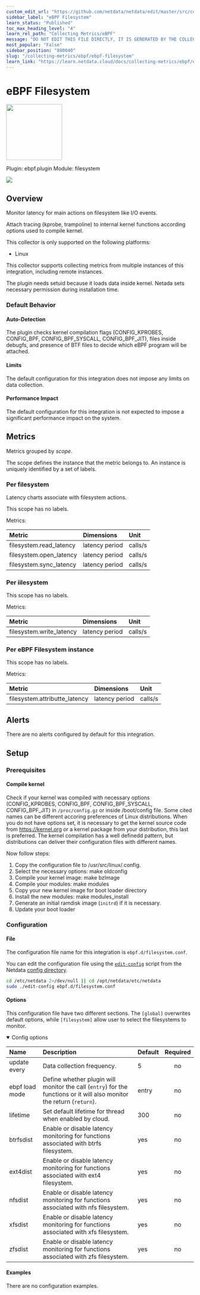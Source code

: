 ```yaml
---
custom_edit_url: "https://github.com/netdata/netdata/edit/master/src/collectors/ebpf.plugin/metadata.yaml"
sidebar_label: "eBPF Filesystem"
learn_status: "Published"
toc_max_heading_level: "4"
learn_rel_path: "Collecting Metrics/eBPF"
message: "DO NOT EDIT THIS FILE DIRECTLY, IT IS GENERATED BY THE COLLECTOR'S metadata.yaml FILE"
most_popular: "False"
sidebar_position: "880040"
slug: "/collecting-metrics/ebpf/ebpf-filesystem"
learn_link: "https://learn.netdata.cloud/docs/collecting-metrics/ebpf/ebpf-filesystem"
---
```



# eBPF Filesystem


<img src="https://netdata.cloud/img/ebpf.jpg" width="150"/>


Plugin: ebpf.plugin
Module: filesystem

<img src="https://img.shields.io/badge/maintained%20by-Netdata-%2300ab44" />

## Overview

Monitor latency for main actions on filesystem like I/O events.

Attach tracing (kprobe, trampoline) to internal kernel functions according options used to compile kernel.

This collector is only supported on the following platforms:

- Linux

This collector supports collecting metrics from multiple instances of this integration, including remote instances.

The plugin needs setuid because it loads data inside kernel. Netada sets necessary permission during installation time.

### Default Behavior

#### Auto-Detection

The plugin checks kernel compilation flags (CONFIG_KPROBES, CONFIG_BPF, CONFIG_BPF_SYSCALL, CONFIG_BPF_JIT), files inside debugfs, and presence of BTF files to decide which eBPF program will be attached.

#### Limits

The default configuration for this integration does not impose any limits on data collection.

#### Performance Impact

The default configuration for this integration is not expected to impose a significant performance impact on the system.


## Metrics

Metrics grouped by *scope*.

The scope defines the instance that the metric belongs to. An instance is uniquely identified by a set of labels.



### Per filesystem

Latency charts associate with filesystem actions.

This scope has no labels.

Metrics:

| Metric | Dimensions | Unit |
|:------|:----------|:----|
| filesystem.read_latency | latency period | calls/s |
| filesystem.open_latency | latency period | calls/s |
| filesystem.sync_latency | latency period | calls/s |

### Per iilesystem



This scope has no labels.

Metrics:

| Metric | Dimensions | Unit |
|:------|:----------|:----|
| filesystem.write_latency | latency period | calls/s |

### Per eBPF Filesystem instance



This scope has no labels.

Metrics:

| Metric | Dimensions | Unit |
|:------|:----------|:----|
| filesystem.attributte_latency | latency period | calls/s |



## Alerts

There are no alerts configured by default for this integration.


## Setup

### Prerequisites

#### Compile kernel

Check if your kernel was compiled with necessary options (CONFIG_KPROBES, CONFIG_BPF, CONFIG_BPF_SYSCALL, CONFIG_BPF_JIT) in `/proc/config.gz` or inside /boot/config file. Some cited names can be different accoring preferences of Linux distributions.
When you do not have options set, it is necessary to get the kernel source code from https://kernel.org or a kernel package from your distribution, this last is preferred. The kernel compilation has a well definedd pattern, but distributions can deliver their configuration files
with different names.

Now follow steps:
1. Copy the configuration file to /usr/src/linux/.config.
2. Select the necessary options: make oldconfig
3. Compile your kernel image: make bzImage
4. Compile your modules: make modules
5. Copy your new kernel image for boot loader directory
6. Install the new modules: make modules_install
7. Generate an initial ramdisk image (`initrd`) if it is necessary.
8. Update your boot loader



### Configuration

#### File

The configuration file name for this integration is `ebpf.d/filesystem.conf`.


You can edit the configuration file using the [`edit-config`](/docs/netdata-agent/configuration#edit-a-configuration-file-using-edit-config) script from the
Netdata [config directory](/docs/netdata-agent/configuration#the-netdata-config-directory).

```bash
cd /etc/netdata 2>/dev/null || cd /opt/netdata/etc/netdata
sudo ./edit-config ebpf.d/filesystem.conf
```
#### Options

This configuration file have two different sections. The `[global]` overwrites default options, while `[filesystem]` allow user to select the filesystems to monitor.


<details open><summary>Config options</summary>

| Name | Description | Default | Required |
|:----|:-----------|:-------|:--------:|
| update every | Data collection frequency. | 5 | no |
| ebpf load mode | Define whether plugin will monitor the call (`entry`) for the functions or it will also monitor the return (`return`). | entry | no |
| lifetime | Set default lifetime for thread when enabled by cloud. | 300 | no |
| btrfsdist | Enable or disable latency monitoring for functions associated with btrfs filesystem. | yes | no |
| ext4dist | Enable or disable latency monitoring for functions associated with ext4 filesystem. | yes | no |
| nfsdist | Enable or disable latency monitoring for functions associated with nfs filesystem. | yes | no |
| xfsdist | Enable or disable latency monitoring for functions associated with xfs filesystem. | yes | no |
| zfsdist | Enable or disable latency monitoring for functions associated with zfs filesystem. | yes | no |

</details>

#### Examples
There are no configuration examples.


